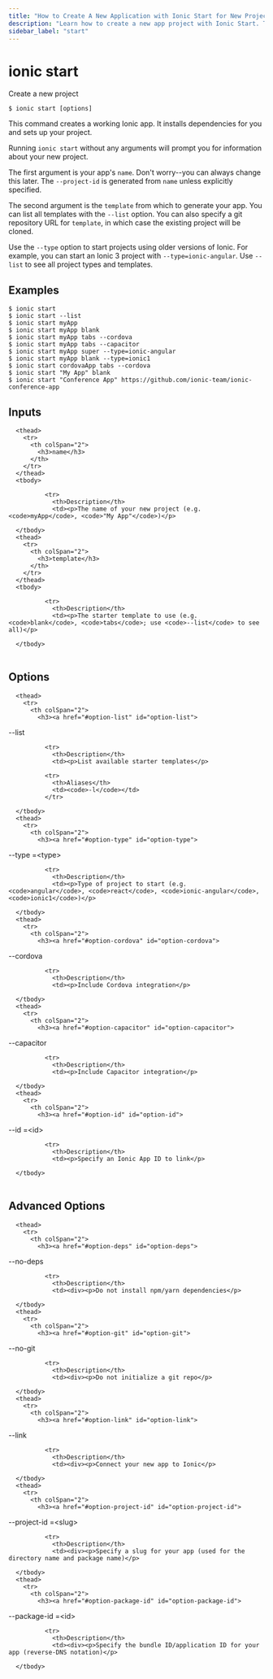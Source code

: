 ```yaml
---
title: "How to Create A New Application with Ionic Start for New Projects"
description: "Learn how to create a new app project with Ionic Start. This command creates a working Ionic app that installs dependencies for you and sets up your project."
sidebar_label: "start"
---
```



# ionic start

Create a new project

```shell
$ ionic start [options]
```

This command creates a working Ionic app. It installs dependencies for you and sets up your project.

Running `ionic start` without any arguments will prompt you for information about your new project.

The first argument is your app's `name`. Don't worry--you can always change this later. The `--project-id` is generated from `name` unless explicitly specified.

The second argument is the `template` from which to generate your app. You can list all templates with the `--list` option. You can also specify a git repository URL for `template`, in which case the existing project will be cloned.

Use the `--type` option to start projects using older versions of Ionic. For example, you can start an Ionic 3 project with `--type=ionic-angular`. Use `--list` to see all project types and templates.
## Examples

```shell
$ ionic start 
$ ionic start --list
$ ionic start myApp
$ ionic start myApp blank
$ ionic start myApp tabs --cordova
$ ionic start myApp tabs --capacitor
$ ionic start myApp super --type=ionic-angular
$ ionic start myApp blank --type=ionic1
$ ionic start cordovaApp tabs --cordova
$ ionic start "My App" blank
$ ionic start "Conference App" https://github.com/ionic-team/ionic-conference-app
```

## Inputs


<table className="reference-table">
  
      <thead>
        <tr>
          <th colSpan="2">
            <h3>name</h3>
          </th>
        </tr>
      </thead>
      <tbody>
        
              <tr>
                <th>Description</th>
                <td><p>The name of your new project (e.g. <code>myApp</code>, <code>"My App"</code>)</p>
</td>
              </tr>
            
      </tbody>
      <thead>
        <tr>
          <th colSpan="2">
            <h3>template</h3>
          </th>
        </tr>
      </thead>
      <tbody>
        
              <tr>
                <th>Description</th>
                <td><p>The starter template to use (e.g. <code>blank</code>, <code>tabs</code>; use <code>--list</code> to see all)</p>
</td>
              </tr>
            
      </tbody>
</table>



## Options


<table className="reference-table">
  
      <thead>
        <tr>
          <th colSpan="2">
            <h3><a href="#option-list" id="option-list">
  --list
  
</a></h3>
          </th>
        </tr>
      </thead>
      <tbody>
        
              <tr>
                <th>Description</th>
                <td><p>List available starter templates</p>
</td>
              </tr>
             
              <tr>
                <th>Aliases</th>
                <td><code>-l</code></td>
              </tr>
             
      </tbody>
      <thead>
        <tr>
          <th colSpan="2">
            <h3><a href="#option-type" id="option-type">
  --type
  <span class="option-spec"> =&lt;type&gt;</span>
</a></h3>
          </th>
        </tr>
      </thead>
      <tbody>
        
              <tr>
                <th>Description</th>
                <td><p>Type of project to start (e.g. <code>angular</code>, <code>react</code>, <code>ionic-angular</code>, <code>ionic1</code>)</p>
</td>
              </tr>
              
      </tbody>
      <thead>
        <tr>
          <th colSpan="2">
            <h3><a href="#option-cordova" id="option-cordova">
  --cordova
  
</a></h3>
          </th>
        </tr>
      </thead>
      <tbody>
        
              <tr>
                <th>Description</th>
                <td><p>Include Cordova integration</p>
</td>
              </tr>
              
      </tbody>
      <thead>
        <tr>
          <th colSpan="2">
            <h3><a href="#option-capacitor" id="option-capacitor">
  --capacitor
  
</a></h3>
          </th>
        </tr>
      </thead>
      <tbody>
        
              <tr>
                <th>Description</th>
                <td><p>Include Capacitor integration</p>
</td>
              </tr>
              
      </tbody>
      <thead>
        <tr>
          <th colSpan="2">
            <h3><a href="#option-id" id="option-id">
  --id
  <span class="option-spec"> =&lt;id&gt;</span>
</a></h3>
          </th>
        </tr>
      </thead>
      <tbody>
        
              <tr>
                <th>Description</th>
                <td><p>Specify an Ionic App ID to link</p>
</td>
              </tr>
              
      </tbody>
</table>



## Advanced Options


<table className="reference-table">
  
      <thead>
        <tr>
          <th colSpan="2">
            <h3><a href="#option-deps" id="option-deps">
  --no-deps
  
</a></h3>
          </th>
        </tr>
      </thead>
      <tbody>
        
              <tr>
                <th>Description</th>
                <td><div><p>Do not install npm/yarn dependencies</p>
</div></td>
              </tr>
              
      </tbody>
      <thead>
        <tr>
          <th colSpan="2">
            <h3><a href="#option-git" id="option-git">
  --no-git
  
</a></h3>
          </th>
        </tr>
      </thead>
      <tbody>
        
              <tr>
                <th>Description</th>
                <td><div><p>Do not initialize a git repo</p>
</div></td>
              </tr>
              
      </tbody>
      <thead>
        <tr>
          <th colSpan="2">
            <h3><a href="#option-link" id="option-link">
  --link
  
</a></h3>
          </th>
        </tr>
      </thead>
      <tbody>
        
              <tr>
                <th>Description</th>
                <td><div><p>Connect your new app to Ionic</p>
</div></td>
              </tr>
              
      </tbody>
      <thead>
        <tr>
          <th colSpan="2">
            <h3><a href="#option-project-id" id="option-project-id">
  --project-id
  <span class="option-spec"> =&lt;slug&gt;</span>
</a></h3>
          </th>
        </tr>
      </thead>
      <tbody>
        
              <tr>
                <th>Description</th>
                <td><div><p>Specify a slug for your app (used for the directory name and package name)</p>
</div></td>
              </tr>
              
      </tbody>
      <thead>
        <tr>
          <th colSpan="2">
            <h3><a href="#option-package-id" id="option-package-id">
  --package-id
  <span class="option-spec"> =&lt;id&gt;</span>
</a></h3>
          </th>
        </tr>
      </thead>
      <tbody>
        
              <tr>
                <th>Description</th>
                <td><div><p>Specify the bundle ID/application ID for your app (reverse-DNS notation)</p>
</div></td>
              </tr>
              
      </tbody>
</table>


